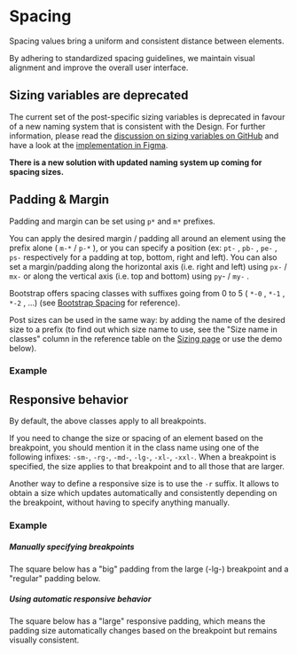 
<Meta of={SpacingStories} />

# Spacing

<div className="lead">
  Spacing values bring a uniform and consistent distance between elements.

  By adhering to standardized spacing guidelines, we maintain visual alignment and
  improve the overall user interface.
</div>

<div class="alert alert-warning mb-bigger-big">
  <h2 class="alert-heading">Sizing variables are deprecated</h2>
  <p>
    The current set of the post-specific sizing variables is deprecated in favour of a new naming system that is
    consistent with the Design. For further information, please read the
    <a href="https://github.com/swisspost/design-system/discussions/588">discussion on sizing variables on GitHub</a>
    and have a look at the
    <a href="https://www.figma.com/file/ojCcgC5Zd12eUSzq6V5m24/Foundations?node-id=3%3A2&t=l8qimsXlxeMLOzs6-0">implementation in Figma</a>.
  </p>
  <p><b>There is a new solution with updated naming system up coming for spacing sizes.</b></p>
</div>

## Padding & Margin

Padding and margin can be set using `p*` and `m*` prefixes.

You can apply the desired margin / padding all around an element using the prefix alone ( `m-*` / `p-*` ), or you can specify a position (ex: `pt-` , `pb-` , `pe-` , `ps-` respectively for a padding at top, bottom, right and left). You can also set a margin/padding along the horizontal axis (i.e. right and left) using `px-` / `mx-` or along the vertical axis (i.e. top and bottom) using `py`- / `my-` .

Bootstrap offers spacing classes with suffixes going from 0 to 5 ( `*-0` , `*-1` , `*-2` , ...) (see [Bootstrap Spacing](https://getbootstrap.com/docs/5.2/utilities/spacing/) for reference).

Post sizes can be used in the same way: by adding the name of the desired size to a prefix (to find out which size name to use, see the "Size name in classes" column in the reference table on the [Sizing page](/?path=/docs/utilities-sizing--docs) or use the demo below).

### Example

<Canvas of={SpacingStories.Default} />
<div className="hide-col-default">
  <Controls of={SpacingStories.Default} />
</div>

## Responsive behavior

By default, the above classes apply to all breakpoints.

If you need to change the size or spacing of an element based on the breakpoint, you should
mention it in the class name using one of the following infixes: `-sm-`, `-rg-`, `-md-`, `-lg-`, `-xl-`, `-xxl-`.
When a breakpoint is specified, the size applies to that breakpoint and to all those that are
larger.

Another way to define a responsive size is to use the `-r` suffix. It allows to obtain a size which updates automatically and consistently depending on the breakpoint, without having to specify anything manually.

### Example

##### Manually specifying breakpoints

The square below has a "big" padding from the large (-lg-) breakpoint and a "regular"
padding below.

<Canvas of={SpacingStories.responsiveExample} />

##### Using automatic responsive behavior

The square below has a "large" responsive padding, which means the padding size
automatically changes based on the breakpoint but remains visually consistent.

<Canvas of={SpacingStories.automaticResponsiveExample} />
<Canvas of={SpacingStories.gridGap} />
